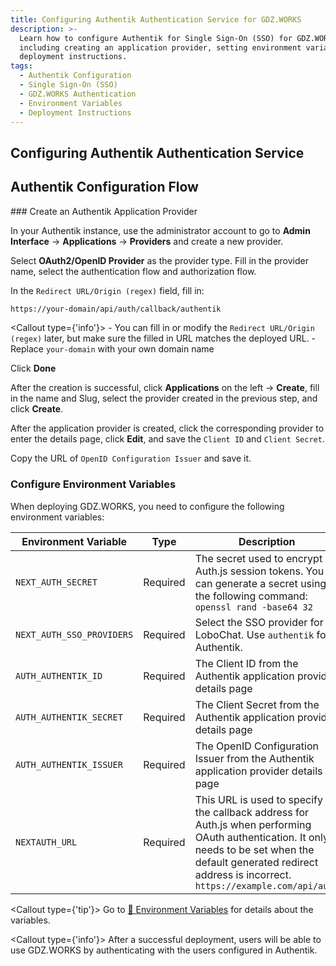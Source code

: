 ```yaml
---
title: Configuring Authentik Authentication Service for GDZ.WORKS
description: >-
  Learn how to configure Authentik for Single Sign-On (SSO) for GDZ.WORKS,
  including creating an application provider, setting environment variables, and
  deployment instructions.
tags:
  - Authentik Configuration
  - Single Sign-On (SSO)
  - GDZ.WORKS Authentication
  - Environment Variables
  - Deployment Instructions
---
```


## Configuring Authentik Authentication Service

## Authentik Configuration Flow

<Steps>
  ### Create an Authentik Application Provider

  In your Authentik instance, use the administrator account to go to **Admin Interface** -> **Applications** -> **Providers** and create a new provider.

  Select **OAuth2/OpenID Provider** as the provider type. Fill in the provider name, select the authentication flow and authorization flow.

  In the `Redirect URL/Origin (regex)` field, fill in:

  ```bash
  https://your-domain/api/auth/callback/authentik
  ```

  <Callout type={'info'}>
    - You can fill in or modify the `Redirect URL/Origin (regex)` later, but make sure the filled in
      URL matches the deployed URL. - Replace `your-domain` with your own domain name
  </Callout>

  Click **Done**

  After the creation is successful, click **Applications** on the left -> **Create**, fill in the name and Slug, select the provider created in the previous step, and click **Create**.

  After the application provider is created, click the corresponding provider to enter the details page, click **Edit**, and save the `Client ID` and `Client Secret`.

  Copy the URL of `OpenID Configuration Issuer` and save it.

  ### Configure Environment Variables

  When deploying GDZ.WORKS, you need to configure the following environment variables:

  | Environment Variable      | Type     | Description                                                                                                                                                                                                         |
  | ------------------------- | -------- | ------------------------------------------------------------------------------------------------------------------------------------------------------------------------------------------------------------------- |
  | `NEXT_AUTH_SECRET`        | Required | The secret used to encrypt Auth.js session tokens. You can generate a secret using the following command: `openssl rand -base64 32`                                                                                 |
  | `NEXT_AUTH_SSO_PROVIDERS` | Required | Select the SSO provider for LoboChat. Use `authentik` for Authentik.                                                                                                                                                |
  | `AUTH_AUTHENTIK_ID`       | Required | The Client ID from the Authentik application provider details page                                                                                                                                                  |
  | `AUTH_AUTHENTIK_SECRET`   | Required | The Client Secret from the Authentik application provider details page                                                                                                                                              |
  | `AUTH_AUTHENTIK_ISSUER`   | Required | The OpenID Configuration Issuer from the Authentik application provider details page                                                                                                                                |
  | `NEXTAUTH_URL`            | Required | This URL is used to specify the callback address for Auth.js when performing OAuth authentication. It only needs to be set when the default generated redirect address is incorrect. `https://example.com/api/auth` |

  <Callout type={'tip'}>
    Go to  [📘 Environment Variables](/docs/self-hosting/environment-variable#Authentik) for details about the variables.
  </Callout>
</Steps>

<Callout type={'info'}>
  After a successful deployment, users will be able to use GDZ.WORKS by authenticating with the users
  configured in Authentik.
</Callout>

